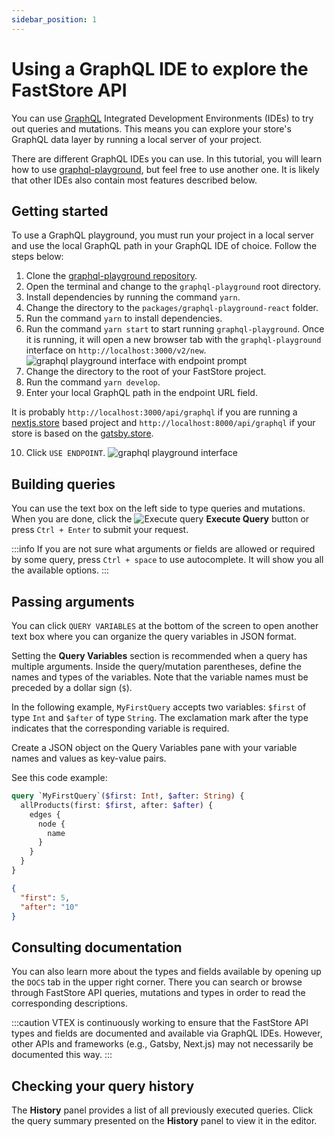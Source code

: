 ```yaml
---
sidebar_position: 1
---
```



# Using a GraphQL IDE to explore the FastStore API

You can use [GraphQL](https://graphql.org/) Integrated Development Environments (IDEs) to try out queries and mutations. This means you can explore your store's GraphQL data layer by running a local server of your project.

There are different GraphQL IDEs you can use. In this tutorial, you will learn how to use [graphql-playground](https://github.com/graphql/graphql-playground), but feel free to use another one. It is likely that other IDEs also contain most features described below.

## Getting started

To use a GraphQL playground, you must run your project in a local server and use the local GraphQL path in your GraphQL IDE of choice. Follow the steps below:

1. Clone the [graphql-playground repository](https://github.com/graphql/graphql-playground).
2. Open the terminal and change to the `graphql-playground` root directory.
3. Install dependencies by running the command `yarn`.
4. Change the directory to the `packages/graphql-playground-react` folder.
5. Run the command `yarn` to install dependencies.
6. Run the command `yarn start` to start running `graphql-playground`. Once it is running, it will open a new browser tab with the `graphql-playground` interface on `http://localhost:3000/v2/new`.
   ![graphql playground interface with endpoint prompt](https://vtexhelp.vtexassets.com/assets/docs/src/7%20graphiql%20gatsby%20workaround___dc8d4ebfc6cd476bdea1c9d4c746b2d2.png)
7. Change the directory to the root of your FastStore project.
8. Run the command `yarn develop`.
9. Enter your local GraphQL path in the endpoint URL field.

It is probably `http://localhost:3000/api/graphql` if you are running a [nextjs.store](https://github.com/vtex-sites/nextjs.store) based project and `http://localhost:8000/api/graphql` if your store is based on the [gatsby.store](https://github.com/vtex-sites/gatsby.store).

10. Click `USE ENDPOINT`.
    ![graphql playground interface](https://vtexhelp.vtexassets.com/assets/docs/src/8%20graphiql%20gatsby%20workaround___7ce1dd5fcfcd3a3f844e4fad09288512.png)

## Building queries

You can use the text box on the left side to type queries and mutations. When you are done, click the <img alt="Execute query" className="inline w-6" src="https://vtexhelp.vtexassets.com/assets/docs/src/executeQuery___7272503777684ec305975f94ff9f3698.png"/> **Execute Query** button or press `Ctrl + Enter` to submit your request.

:::info
If you are not sure what arguments or fields are allowed or required by some query, press `Ctrl + space` to use autocomplete. It will show you all the available options.
:::

## Passing arguments

You can click `QUERY VARIABLES` at the bottom of the screen to open another text box where you can organize the query variables in JSON format.

Setting the **Query Variables** section is recommended when a query has multiple arguments. Inside the query/mutation parentheses, define the names and types of the variables. Note that the variable names must be preceded by a dollar sign (`$`).

In the following example, `MyFirstQuery` accepts two variables: `$first` of type `Int` and `$after` of type `String`. The exclamation mark after the type indicates that the corresponding variable is required.

Create a JSON object on the Query Variables pane with your variable names and values as key-value pairs.

See this code example:

<Tabs>

<TabItem value="query" label="Query" default>

```graphql
query `MyFirstQuery`($first: Int!, $after: String) {
  allProducts(first: $first, after: $after) {
    edges {
      node {
        name
      }
    }
  }
}
```

</TabItem>

<TabItem value="variables" label="Variables" default>

```json
{
  "first": 5,
  "after": "10"
}
```

</TabItem>

</Tabs>

## Consulting documentation

You can also learn more about the types and fields available by opening up the `DOCS` tab in the upper right corner. There you can search or browse through FastStore API queries, mutations and types in order to read the corresponding descriptions.

:::caution
VTEX is continuously working to ensure that the FastStore API types and fields are documented and available via GraphQL IDEs. However, other APIs and frameworks (e.g., Gatsby, Next.js) may not necessarily be documented this way.
:::

## Checking your query history

The **History** panel provides a list of all previously executed queries. Click the query summary presented on the **History** panel to view it in the editor.
